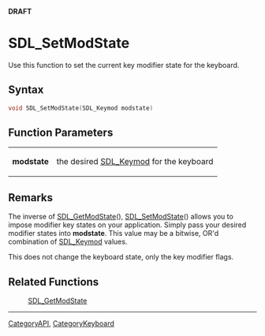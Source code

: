 <span color="red">'''DRAFT'''</span>

= SDL_SetModState =
Use this function to set the current key modifier state for the keyboard.


== Syntax ==
<syntaxhighlight lang='c++'>
void SDL_SetModState(SDL_Keymod modstate)
</syntaxhighlight>

== Function Parameters ==
{|
|'''modstate'''
|the desired [[SDL_Keymod]] for the keyboard
|}

== Remarks ==
The inverse of [[SDL_GetModState]](), [[SDL_SetModState]]() allows you to impose modifier key states on your application.  Simply pass your desired modifier states into '''modstate'''. This value may be a bitwise, OR'd combination of [[SDL_Keymod]] values.

This does not change the keyboard state, only the key modifier flags.

== Related Functions ==
:[[SDL_GetModState]]

----
[[CategoryAPI]], [[CategoryKeyboard]]
